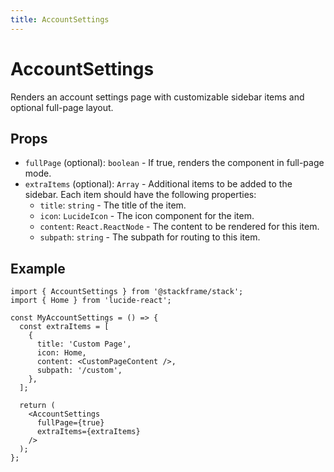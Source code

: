 ```yaml
---
title: AccountSettings
---
```


# AccountSettings

Renders an account settings page with customizable sidebar items and optional full-page layout.

## Props

- `fullPage` (optional): `boolean` - If true, renders the component in full-page mode.
- `extraItems` (optional): `Array` - Additional items to be added to the sidebar. Each item should have the following properties:
  - `title`: `string` - The title of the item.
  - `icon`: `LucideIcon` - The icon component for the item.
  - `content`: `React.ReactNode` - The content to be rendered for this item.
  - `subpath`: `string` - The subpath for routing to this item.

## Example

```tsx
import { AccountSettings } from '@stackframe/stack';
import { Home } from 'lucide-react';

const MyAccountSettings = () => {
  const extraItems = [
    {
      title: 'Custom Page',
      icon: Home,
      content: <CustomPageContent />,
      subpath: '/custom',
    },
  ];

  return (
    <AccountSettings
      fullPage={true}
      extraItems={extraItems}
    />
  );
};
```